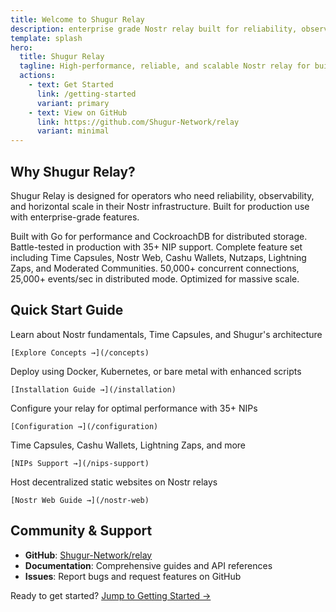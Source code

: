 ```yaml
---
title: Welcome to Shugur Relay
description: enterprise grade Nostr relay built for reliability, observability, and horizontal scale
template: splash
hero:
  title: Shugur Relay
  tagline: High-performance, reliable, and scalable Nostr relay for building decentralized applications.
  actions:
    - text: Get Started
      link: /getting-started
      variant: primary
    - text: View on GitHub
      link: https://github.com/Shugur-Network/relay
      variant: minimal
---
```



## Why Shugur Relay?

Shugur Relay is designed for operators who need reliability, observability, and horizontal scale in their Nostr infrastructure. Built for production use with enterprise-grade features.

<CardGrid>
  <Card title="Enterprise Grade" icon="star">
    Built with Go for performance and CockroachDB for distributed storage. Battle-tested in production with 35+ NIP support.
  </Card>
  <Card title="Advanced Features" icon="puzzle">
    Complete feature set including Time Capsules, Nostr Web, Cashu Wallets, Nutzaps, Lightning Zaps, and Moderated Communities.
  </Card>
  <Card title="High Performance" icon="rocket">
    50,000+ concurrent connections, 25,000+ events/sec in distributed mode. Optimized for massive scale.
  </Card>
</CardGrid>

## Quick Start Guide

<CardGrid>
  <Card title="Core Concepts" icon="open-book">
    Learn about Nostr fundamentals, Time Capsules, and Shugur's architecture
    
    [Explore Concepts →](/concepts)
  </Card>
  <Card title="Installation" icon="puzzle">
    Deploy using Docker, Kubernetes, or bare metal with enhanced scripts
    
    [Installation Guide →](/installation)
  </Card>
  <Card title="Configuration" icon="setting">
    Configure your relay for optimal performance with 35+ NIPs
    
    [Configuration →](/configuration)
  </Card>
  <Card title="Advanced Features" icon="approve-check-circle">
    Time Capsules, Cashu Wallets, Lightning Zaps, and more
    
    [NIPs Support →](/nips-support)
  </Card>
  <Card title="Nostr Web" icon="document">
    Host decentralized static websites on Nostr relays
    
    [Nostr Web Guide →](/nostr-web)
  </Card>
</CardGrid>

## Community & Support

- **GitHub**: [Shugur-Network/relay](https://github.com/Shugur-Network/relay)
- **Documentation**: Comprehensive guides and API references
- **Issues**: Report bugs and request features on GitHub

Ready to get started? [Jump to Getting Started →](/getting-started)
